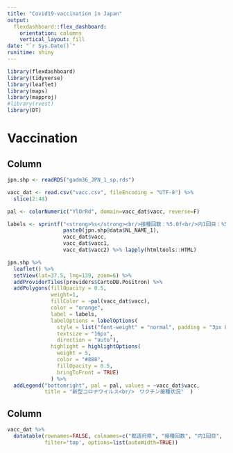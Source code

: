 ```yaml
---
title: "Covid19-vaccination in Japan"
output: 
  flexdashboard::flex_dashboard:
    orientation: columns
    vertical_layout: fill
date: "`r Sys.Date()`"
runitime: shiny
---
```


```r
library(flexdashboard)
library(tidyverse)
library(leaflet)
library(maps)
library(mapproj)
#library(rvest)
library(DT)
```

Vaccination
======================================================

Column {data-width=60%}
-----------------------------------------------------------------------


```r


jpn.shp <- readRDS("gadm36_JPN_1_sp.rds")

vacc_dat <- read.csv("vacc.csv", fileEncoding = "UTF-8") %>% 
  slice(2:48)

pal <- colorNumeric("YlOrRd", domain=vacc_dat$vacc, reverse=F)

labels <- sprintf("<strong>%s</strong><br/>接種回数：%5.0f<br/>内1回目：%5.0f<br/>内2回目：%5.0f",
                  paste0(jpn.shp@data$NL_NAME_1),
                  vacc_dat$vacc,
                  vacc_dat$vacc1,
                  vacc_dat$vacc2) %>% lapply(htmltools::HTML)

jpn.shp %>% 
  leaflet() %>% 
  setView(lat=37.5, lng=139, zoom=6) %>% 
  addProviderTiles(providers$CartoDB.Positron) %>% 
  addPolygons(fillOpacity = 0.5,
              weight=1,
              fillColor = ~pal(vacc_dat$vacc),
              color = "orange",
              label = labels,
              labelOptions = labelOptions(
                style = list("font-weight" = "normal", padding = "3px 8px"),
                textsize = "16px",
                direction = "auto"),
              highlight = highlightOptions(
                weight = 5,
                color = "#888",
                fillOpacity = 0.5,
                bringToFront = TRUE)
              ) %>% 
  addLegend("bottomright", pal = pal, values = ~vacc_dat$vacc,
            title = "新型コロナウイルス<br/>　ワクチン接種状況"  )


```

Column {data-width=40%}
-----------------------------------------

```r


vacc_dat %>% 
  datatable(rownames=FALSE, colnames=c("都道府県", "接種回数", "内1回目", "内2回目"),
            filter='top', options=list(autoWidth=TRUE))

```
